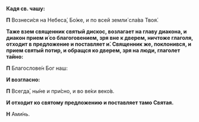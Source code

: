 **Кадя св. чашу:**

**П** Вознеси́ся на Небеса́, Бо́же, и по всей земли́ сла́ва Твоя́.

**Таже взем священник святый дискос, возлагает на главу диакона, и диакон прием и́ со благоговением, зря вне к дверем, ничтоже глаголя, отходит в предложение и поставляет и́. Священник же, поклонився, и прием святый потир, и обращся ко дверем, зря на люди, глаголет тайно:**

**П** Благослове́н Бог наш:

**И возгласно:**

**П** Всегда́, ны́не и при́сно, и во ве́ки веко́в.

**И отходит ко святому предложению и поставляет тамо Святая.**

**Н** Ами́нь.
